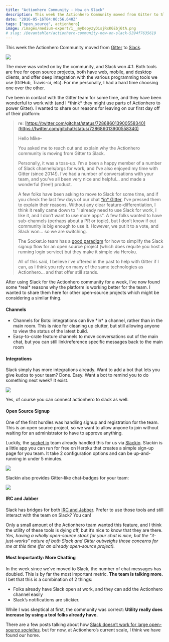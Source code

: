 ```yaml
---
title: "Actionhero Community - Now on Slack"
description: This week the Actionhero Community moved from Gitter to Slack
date: "2016-05-16T04:06:56.640Z"
tags: ["open_source", actionhero]
image: /images/medium-export/1__myDepyzyDisjRxKGEbj6tA.png
# slug: /@evantahler/actionhero-community-now-on-slack-5394f7635619
---
```


This week the Actionhero Community moved from [Gitter](https://gitter.im) to [Slack](https://slack.com/).

![](/images/medium-export/1__myDepyzyDisjRxKGEbj6tA.png)

The move was voted on by the community, and Slack won 4:1. Both tools are free for open source projects, both have web, mobile, and desktop clients, and offer deep integration with the various programming tools we use (GitHub, Travis-ci, etc). For me personally, I had a hard time choosing one over the other.

I’ve been in contact with the Gitter team for some time, and they have been wonderful to work with (and I \*think\* they might use parts of Actionhero to power Gitter). I wanted to share our reasons for leaving on our first day off of their platform:

> re: [https://twitter.com/gitchat/status/728686013900558340](https://twitter.com/gitchat/status/728686013900558340)
>
> Hello Mike-
>
> You asked me to reach out and explain why the Actionhero community is moving from Gitter to Slack.
>
> Personally, it was a toss-up. I’m a been a happy member of a number of Slack channels/orgs for work, and I’ve also enjoyed my time with Gitter (since 2014!). I’ve had a number of conversations with your team, and you’ve all been very nice and helpful… and made a wonderful (free!) product.
>
> A few folks have been asking to move to Slack for some time, and if you check the last few days of our chat [\*in\* Gitter](https://gitter.im/evantahler/actionhero), I’ve pressed them to explain their reasons. Without any clear feature-differentiation, I think it really came down to "I already need to use Slack for work, I like it, and I don’t want to use more apps". A few folks wanted to have sub-channels (perhaps about a PR or topic), but I don’t know if out community is big enough to use it. However, we put it to a vote, and Slack won… so we are switching.
>
> The Socket.io team has a [good paradigm](http://rauchg.com/slackin/) for how to simplify the Slack signup flow for an open source project (which does requite you host a running login service) but they make it simple via Heroku.
>
> All of this said, I believe i’ve offered in the past to help with Gitter if I can, as I think you rely on many of the same technologies as Actionhero… and that offer still stands.

After using Slack for the Actionhero community for a week, I’ve now found some \*real\* reasons why the platform is working better for the team. I wanted to share them here for other open-source projects which might be considering a similar thing.

#### Channels

- Channels for Bots: integrations can live \*in\* a channel, rather than in the main room. This is nice for cleaning up clutter, but still allowing anyone to view the status of the latest build.
- Easy-to-crate feature channels to move conversations out of the main chat, but you can still link/reference specific messages back to the main room

#### Integrations

Slack simply has more integrations already. Want to add a bot that lets you give kudos to your team? Done. Easy. Want a bot to remind you to do something next week? It exist.

![](/images/medium-export/1__BKTSuf4weUBzI9kbAVi3mw.png)

Yes, of course you can connect actionhero to slack as well.

#### Open Source Signup

One of the first hurdles was handling signup and registration for the team. This is an open source project, so we want to allow anyone to join without waiting for an administrator to have to approve anything.

Luckily, the [socket.io](http://socket.io) team already handled this for us via [Slackin](http://rauchg.com/slackin/). Slackin is a little app you can run for free on Heroku that creates a simple sign-up page for you team. It take 2 configuration options and can be up-and-running in under 5 minutes.

![](/images/medium-export/1__4OtTLNR66ejWmlnUPIKe9A.png)

Slackin also provides Gitter-like chat-badges for your team:

![](/images/medium-export/1__v9SZ7TrbRP9jnZlwh1LSxQ.png)

#### IRC and Jabber

Slack has bridges for both [IRC and Jabber](https://get.slack.help/hc/en-us/articles/201727913-Connecting-to-Slack-over-IRC-and-XMPP). Prefer to use those tools and still interact with the team on Slack? You can!

Only a small amount of the Actionhero team wanted this feature, and I think the utility of these tools is dying off, but it’s nice to know that they are there. _Yes, having a wholly open-source stack for your chat is nice, but the "it-just-works" nature of both Slack and Gitter outweighs those concerns for me at this time (for an already open-source project)._

#### Most Importantly: More Chatting

In the week since we’ve moved to Slack, the number of chat messages has doubled. This is by far the most important metric. **The team is talking more.** I bet that this is a combination of 2 things:

- Folks already have Slack open at work, and they can add the Actionhero channel easily
- Slack’s notifications are stickier.

While I was skeptical at first, the community was correct: **Utility really does increase by using a tool folks already have.**

There are a few posts talking about how [Slack doesn’t work for large open-source _societies_](https://medium.freecodecamp.com/so-yeah-we-tried-slack-and-we-deeply-regretted-it-391bcc714c81#.kbxojwyny)_,_ but for now, at Actionhero’s current scale, I think we have found our home.
